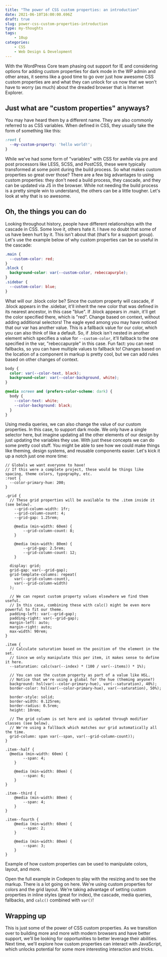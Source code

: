 ```yaml
---
title: "The power of CSS custom properties: an introduction"
date: 2021-06-10T16:00:00.696Z
draft: true
slug: power-css-custom-properties-introduction
type: my-thoughts
tags:
    - 10up
categories:
    - CSS
    - Web Design & Development
---
```


With the WordPress Core team phasing out support for IE and considering options for adding custom properties for dark mode in the WP admin and other areas, it seems like a good time to go over just how awesome CSS custom properties are and what they can unlock for us now that we won't have to worry (as much) about the dreaded browser that is Internet Explorer.

## Just what are "custom properties" anyways?

You may have heard them by a different name. They are also commonly referred to as CSS variables. When defined in CSS, they usually take the form of something like this:

```css
:root {
  --my-custom-property: 'hello world!';
}
```

While we've had some form of "variables" with CSS for awhile via pre and post processors like LESS, SCSS, and PostCSS, these were typically transformed at some point during the build process. So what makes custom properties so great over those? There are a few big advantages to using custom properties: they don't need a build process, they cascade, and they can be updated via JS in the browser. While not needing the build process is a pretty simple win to understand, the others can be a little tougher. Let's look at why that is so awesome.

## Oh, the things you can do

Looking throughout history, people have different relationships with the cascade in CSS. Some love it, others hate it. I have no doubt that some of us have been hurt by it. This isn't about that (that's for a support group). Let's use the example below of why custom properties can be so useful in the cascade:

```css
.main {
  --custom-color: red;
}
.block {
  background-color: var(--custom-color, rebeccapurple);
}
.sidebar {
  --custom-color: blue;
}
```

What will our .block color be? Since the custom property will cascade, if .block appears in the .sidebar, it'll inherit the new color that was defined in its nearest ancestor, in this case "blue". If .block appears in .main, it'll get the color specified there, which is "red". Change based on context, without adding additional selectors! The eagle eyed among you may have noticed that our var has another value. This is a fallback value for our color, which you can also think of like a default. So, if .block isn't nested in another element which specifies a value for `--custom-color`, it'll fallback to the one specified in the var, "rebeccapurple" in this case. Fun fact: you can nest fallbacks, so you can have multiple values to fallback to! Changes based on the location of a component in markup is pretty cool, but we can add rules based on other changes of context.

```css
body {
  color: var(--color-text, black);
  background-color: var(--color-background, white);
}

@media screen and (prefers-color-scheme: dark) {
  body {
    --color-text: white;
    --color-background: black;
  }
}
```

Using media queries, we can also change the value of our custom properties. In this case, to support dark mode. We only have a single selector here, but imagine updating all the other elements of our design by just updating the variables they use. With just these concepts we can do some pretty cool stuff. You might be able to see how we could make things like theming, design systems, and reusable components easier. Let's kick it up a notch just one more time:

```postcss
// Globals we want everyone to have!
// If this were a complete project, these would be things like spacing, theme colors, typography, etc.
:root {
  --color-primary-hue: 200;
}

.grid {
  // These grid properties will be available to the .item inside it (see below).
    --grid-column-width: 1fr;
    --grid-column-count: 4;
    --grid-gap: 1.25rem;

    @media (min-width: 60em) {
        --grid-column-count: 8;
    }

    @media (min-width: 80em) {
        --grid-gap: 2.5rem;
        --grid-column-count: 12;
    }

  display: grid;
  grid-gap: var(--grid-gap);
  grid-template-columns: repeat(
    var(--grid-column-count),
    var(--grid-column-width)
  );

  // We can repeat custom property values elsewhere we find them useful.
  // In this case, combining these with calc() might be even more powerful to fit our theme.
  padding-left: var(--grid-gap);
  padding-right: var(--grid-gap);
  margin-left: auto;
  margin-right: auto;
  max-width: 90rem;
}

.item {
  // Calculate saturation based on the position of the element in the set.
  // Since we only manipulate this per item, it makes sense to define it here.
  --saturation: calc(var(--index) * (100 / var(--items)) * 1%);

  // You can use the custom property as part of a value like HSL.
  // Notice that we're using a global for the hue (theming anyone?)
  background: hsl(var(--color-primary-hue), var(--saturation), 40%);
  border-color: hsl(var(--color-primary-hue), var(--saturation), 50%);

  border-style: solid;
  border-width: 0.125rem;
  border-radius: 0.5rem;
  height: 10rem;

  // The grid column is set here and is updated through modifier classes (see below).
  // We're using a fallback which matches our grid automatically all the time.
  grid-column: span var(--span, var(--grid-column-count));
}

.item--half {
  @media (min-width: 60em) {
        --span: 4;
    }

    @media (min-width: 80em) {
        --span: 6;
    }
}

.item--third {
    @media (min-width: 80em) {
        --span: 4;
    }
}

.item--fourth {
    @media (min-width: 60em) {
        --span: 2;
    }

    @media (min-width: 80em) {
        --span: 3;
    }
}
```

<Codepen url="https://codepen.io/JMChristensen/pen/vYxgWzL" height="400" />

Example of how custom properties can be used to manipulate colors, layout, and more.

Open the full example in Codepen to play with the resizing and to see the markup. There is a lot going on here. We're using custom properties for colors and the grid layout. We're taking advantage of setting custom properties in inline styles (great for index), the cascade, media queries, fallbacks, and `calc()` combined with `var()`!

## Wrapping up

This is just some of the power of CSS custom properties. As we transition over to building more and more with modern browsers and have better support, we'll be looking for opportunities to better leverage their abilities. Next time, we'll explore how custom properties can interact with JavaScript, which unlocks potential for some more interesting interaction and tricks.
